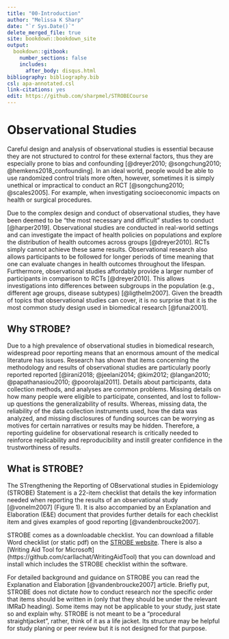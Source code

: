 ---
title: "00-Introduction"
author: "Melissa K Sharp"
date: "`r Sys.Date()`"
delete_merged_file: true
site: bookdown::bookdown_site
output:
  bookdown::gitbook:
    number_sections: false 
    includes: 
      after_body: disqus.html
bibliography: bibliography.bib
csl: apa-annotated.csl
link-citations: yes
edit: https://github.com/sharpmel/STROBECourse
---

#  Observational Studies {-}
Careful design and analysis of observational studies is essential because they are not structured to control for these external factors, thus they are especially prone to bias and confounding [@dreyer2010; @songchung2010; @hemkens2018_confounding]. In an ideal world, people would be able to use randomized control trials more often, however, sometimes it is simply unethical or impractical to conduct an RCT [@songchung2010; @scales2005]. For example, when investigating socioeconomic impacts on health or surgical procedures.
</br>

Due to the complex design and conduct of observational studies, they have been deemed to be “the most necessary and difficult” studies to conduct [@harper2019]. Observational studies are conducted in real-world settings and can investigate the impact of health policies on populations and explore the distribution of health outcomes across groups [@dreyer2010]. RCTs simply cannot achieve these same results. Observational research also allows participants to be followed for longer periods of time meaning that one can evaluate changes in health outcomes throughout the lifespan. Furthermore, observational studies affordably provide a larger number of participants in comparison to RCTs [@dreyer2010]. This allows investigations into differences between subgroups in the population (e.g., different age groups, disease subtypes) [@ligthelm2007]. Given the breadth of topics that observational studies can cover, it is no surprise that it is the most common study design used in biomedical research [@funai2001]. 
</br>

## Why STROBE? {-}
Due to a high prevalence of observational studies in biomedical research, widespread poor reporting means that an enormous amount of the medical literature has issues. Research has shown that items concerning the methodology and results of observational studies are particularly poorly reported reported [@irani2018; @jeelani2014; @kim2012; @langan2010; @papathanasiou2010; @poorolajal2011]. Details about participants, data collection methods, and analyses are common problems. Missing details on how many people were eligible to participate, consented, and lost to follow-up questions the generalizability of results. Whereas, missing data, the reliability of the data collection instruments used, how the data was analyzed, and missing disclosures of funding sources can be worrying as motives for certain narratives or results may be hidden. Therefore, a reporting guideline for observational research is critically needed to reinforce replicability and reproducibility and instill greater confidence in the trustworthiness of results. 
</br>

## What is STROBE? {-}
The STrengthening the Reporting of OBservational studies in Epidemiology (STROBE) Statement is a 22-item checklist that details the key information needed when reporting the results of an observational study [@vonelm2007] (Figure 1). It is also accompanied by an Explanation and Elaboration (E&E) document that provides further details for each checklist item and gives examples of good reporting [@vandenbroucke2007]. 
</br>

STROBE comes as a downloadable checklist. You can download a fillable Word checklist (or static pdf) on the [STROBE website](https://www.strobe-statement.org/index.php?id=available-checklists). There is also a [Writing Aid Tool for Microsoft] (https://github.com/carllachat/WritingAidTool) that you can download and install which includes the STROBE checklist within the software. 
</br>

For detailed background and guidance on STROBE you can read the Explanation and Elaboration [@vandenbroucke2007] article. Briefly put, STROBE does not dictate *how* to conduct research nor the specific order that items should be written in (only that they should be under the relevant IMRaD heading). Some items may not be applicable to your study, just state so and explain why. STROBE is not meant to be a "procedural straightjacket", rather, think of it as a life jacket. Its structure may be helpful for study planing or peer review but it is not designed for that purpose. </br>